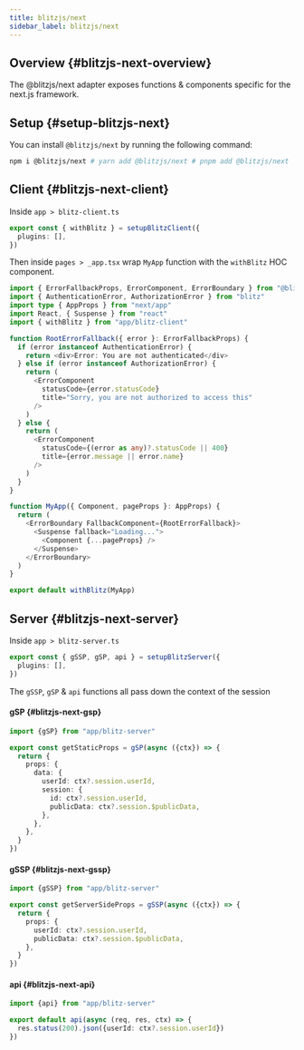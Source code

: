 ```yaml
---
title: blitzjs/next
sidebar_label: blitzjs/next
---
```


## Overview {#blitzjs-next-overview}
The @blitzjs/next adapter exposes functions & components specific for the next.js framework.

## Setup {#setup-blitzjs-next}
You can install `@blitzjs/next` by running the following command:

```bash
npm i @blitzjs/next # yarn add @blitzjs/next # pnpm add @blitzjs/next
```


## Client {#blitzjs-next-client}

Inside `app > blitz-client.ts`

```ts
export const { withBlitz } = setupBlitzClient({
  plugins: [],
})
```

Then inside `pages > _app.tsx` wrap `MyApp` function with the `withBlitz` HOC component.

```ts
import { ErrorFallbackProps, ErrorComponent, ErrorBoundary } from "@blitzjs/next"
import { AuthenticationError, AuthorizationError } from "blitz"
import type { AppProps } from "next/app"
import React, { Suspense } from "react"
import { withBlitz } from "app/blitz-client"

function RootErrorFallback({ error }: ErrorFallbackProps) {
  if (error instanceof AuthenticationError) {
    return <div>Error: You are not authenticated</div>
  } else if (error instanceof AuthorizationError) {
    return (
      <ErrorComponent
        statusCode={error.statusCode}
        title="Sorry, you are not authorized to access this"
      />
    )
  } else {
    return (
      <ErrorComponent
        statusCode={(error as any)?.statusCode || 400}
        title={error.message || error.name}
      />
    )
  }
}

function MyApp({ Component, pageProps }: AppProps) {
  return (
    <ErrorBoundary FallbackComponent={RootErrorFallback}>
      <Suspense fallback="Loading...">
        <Component {...pageProps} />
      </Suspense>
    </ErrorBoundary>
  )
}

export default withBlitz(MyApp)
```

## Server {#blitzjs-next-server}

Inside `app > blitz-server.ts`

```ts
export const { gSSP, gSP, api } = setupBlitzServer({
  plugins: [],
})
```

The `gSSP`, `gSP` & `api` functions all pass down the context of the session

#### gSP {#blitzjs-next-gsp}
```ts
import {gSP} from "app/blitz-server"

export const getStaticProps = gSP(async ({ctx}) => {
  return {
    props: {
      data: {
        userId: ctx?.session.userId,
        session: {
          id: ctx?.session.userId,
          publicData: ctx?.session.$publicData,
        },
      },
    },
  }
})
```
#### gSSP {#blitzjs-next-gssp}
```ts
import {gSSP} from "app/blitz-server"

export const getServerSideProps = gSSP(async ({ctx}) => {
  return {
    props: {
      userId: ctx?.session.userId,
      publicData: ctx?.session.$publicData,
    },
  }
})
```
#### api {#blitzjs-next-api}
```ts
import {api} from "app/blitz-server"

export default api(async (req, res, ctx) => {
  res.status(200).json({userId: ctx?.session.userId})
})

```